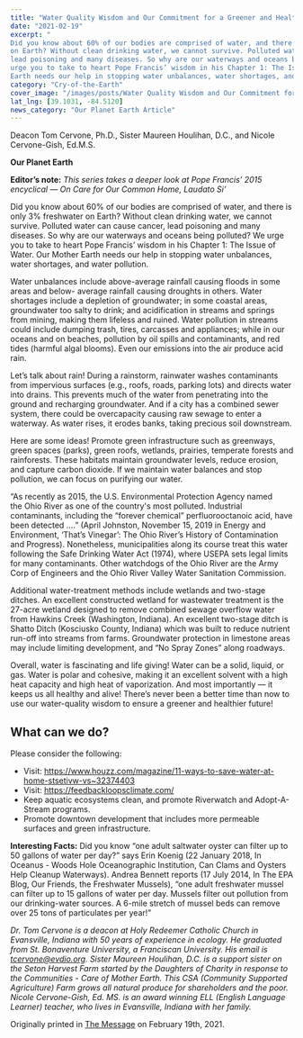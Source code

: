 ```yaml
---
title: "Water Quality Wisdom and Our Commitment for a Greener and Healthier World"
date: "2021-02-19"
excerpt: "
Did you know about 60% of our bodies are comprised of water, and there is only 3% freshwater
on Earth? Without clean drinking water, we cannot survive. Polluted water can cause cancer,
lead poisoning and many diseases. So why are our waterways and oceans being polluted? We
urge you to take to heart Pope Francis’ wisdom in his Chapter 1: The Issue of Water. Our Mother
Earth needs our help in stopping water unbalances, water shortages, and water pollution."
category: "Cry-of-the-Earth"
cover_image: "/images/posts/Water Quality Wisdom and Our Commitment for a Greener and Healthier World.jpg"
lat_lng: [39.1031, -84.5120]
news_category: "Our Planet Earth Article"
---
```


Deacon Tom Cervone, Ph.D., Sister Maureen Houlihan, D.C., and Nicole Cervone-Gish, Ed.M.S.

**Our Planet Earth**

**Editor’s note:** _This series takes a deeper look at Pope Francis’ 2015 encyclical ― On Care for
Our Common Home, Laudato Si’_

Did you know about 60% of our bodies are comprised of water, and there is only 3% freshwater
on Earth? Without clean drinking water, we cannot survive. Polluted water can cause cancer,
lead poisoning and many diseases. So why are our waterways and oceans being polluted? We
urge you to take to heart Pope Francis’ wisdom in his Chapter 1: The Issue of Water. Our Mother
Earth needs our help in stopping water unbalances, water shortages, and water pollution.

Water unbalances include above-average rainfall causing floods in some areas and below-
average rainfall causing droughts in others. Water shortages include a depletion of
groundwater; in some coastal areas, groundwater too salty to drink; and acidification in streams
and springs from mining, making them lifeless and ruined. Water pollution in streams could
include dumping trash, tires, carcasses and appliances; while in our oceans and on beaches,
pollution by oil spills and contaminants, and red tides (harmful algal blooms). Even our
emissions into the air produce acid rain.

Let’s talk about rain! During a rainstorm, rainwater washes contaminants from impervious
surfaces (e.g., roofs, roads, parking lots) and directs water into drains. This prevents much of the
water from penetrating into the ground and recharging groundwater. And if a city has a
combined sewer system, there could be overcapacity causing raw sewage to enter a waterway.
As water rises, it erodes banks, taking precious soil downstream.

Here are some ideas! Promote green infrastructure such as greenways, green spaces (parks),
green roofs, wetlands, prairies, temperate forests and rainforests. These habitats maintain
groundwater levels, reduce erosion, and capture carbon dioxide. If we maintain water balances
and stop pollution, we can focus on purifying our water.

“As recently as 2015, the U.S. Environmental Protection Agency named the Ohio River as one of
the country&#39;s most polluted. Industrial contaminants, including the “forever chemical”
perfluorooctanoic acid, have been detected ….” (April Johnston, November 15, 2019 in Energy
and Environment, ‘That’s Vinegar’: The Ohio River’s History of Contamination and Progress).
Nonetheless, municipalities along its course treat this water following the Safe Drinking Water
Act (1974), where USEPA sets legal limits for many contaminants. Other watchdogs of the Ohio
River are the Army Corp of Engineers and the Ohio River Valley Water Sanitation Commission.

Additional water-treatment methods include wetlands and two-stage ditches. An excellent
constructed wetland for wastewater treatment is the 27-acre wetland designed to remove
combined sewage overflow water from Hawkins Creek (Washington, Indiana). An excellent
two-stage ditch is Shatto Ditch (Kosciusko County, Indiana) which was built to reduce nutrient
run-off into streams from farms. Groundwater protection in limestone areas may include limiting
development, and “No Spray Zones” along roadways.

Overall, water is fascinating and life giving! Water can be a solid, liquid, or gas. Water is polar
and cohesive, making it an excellent solvent with a high heat capacity and high heat of
vaporization. And most importantly — it keeps us all healthy and alive! There’s never been a
better time than now to use our water-quality wisdom to ensure a greener and healthier future!

## What can we do?

Please consider the following:

- Visit: https://www.houzz.com/magazine/11-ways-to-save-water-at-home-stsetivw-vs~32374403
- Visit: https://feedbackloopsclimate.com/
- Keep aquatic ecosystems clean, and promote Riverwatch and Adopt-A-Stream programs.
- Promote downtown development that includes more permeable surfaces and green infrastructure.

**Interesting Facts:** Did you know “one adult saltwater oyster can filter up to 50 gallons of water
per day?” says Erin Koenig (22 January 2018, In Oceanus - Woods Hole Oceanographic
Institution, Can Clams and Oysters Help Cleanup Waterways). Andrea Bennett reports (17 July
2014, In The EPA Blog, Our Friends, the Freshwater Mussels), “one adult freshwater mussel can
filter up to 15 gallons of water per day. Mussels filter out pollution from our drinking-water
sources. A 6-mile stretch of mussel beds can remove over 25 tons of particulates per year!”

_Dr. Tom Cervone is a deacon at Holy Redeemer Catholic Church in Evansville, Indiana with 50
years of experience in ecology. He graduated from St. Bonaventure University, a Franciscan
University. His email is tcervone@evdio.org. Sister Maureen Houlihan, D.C. is a support sister
on the Seton Harvest Farm started by the Daughters of Charity in response to the Communities -
Care of Mother Earth. This CSA (Community Supported Agriculture) Farm grows all natural
produce for shareholders and the poor. Nicole Cervone-Gish, Ed. MS. is an award winning ELL
(English Language Learner) teacher, who lives in Evansville, Indiana with her family._

Originally printed in [The Message](https://evdiomessage.org/) on February 19th, 2021.
